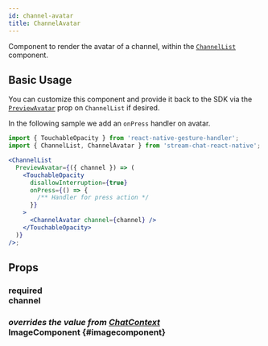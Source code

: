 ```yaml
---
id: channel-avatar
title: ChannelAvatar
---
```



Component to render the avatar of a channel, within the [`ChannelList`](../core-components/channel_list.mdx) component.

## Basic Usage

You can customize this component and provide it back to the SDK via the [`PreviewAvatar`](../core-components/channel_list.mdx#previewavatar) prop on `ChannelList` if desired.

In the following sample we add an `onPress` handler on avatar.

```jsx
import { TouchableOpacity } from 'react-native-gesture-handler';
import { ChannelList, ChannelAvatar } from 'stream-chat-react-native';

<ChannelList
  PreviewAvatar={({ channel }) => (
    <TouchableOpacity
      disallowInterruption={true}
      onPress={() => {
        /** Handler for press action */
      }}
    >
      <ChannelAvatar channel={channel} />
    </TouchableOpacity>
  )}
/>;
```

## Props

### <div class="label required">required</div> **channel**

<Channel />

### <div class="label description">_overrides the value from [ChatContext](../contexts/chat_context.mdx#imagecomponent)_</div> ImageComponent {#imagecomponent}

<ImageComponent />

